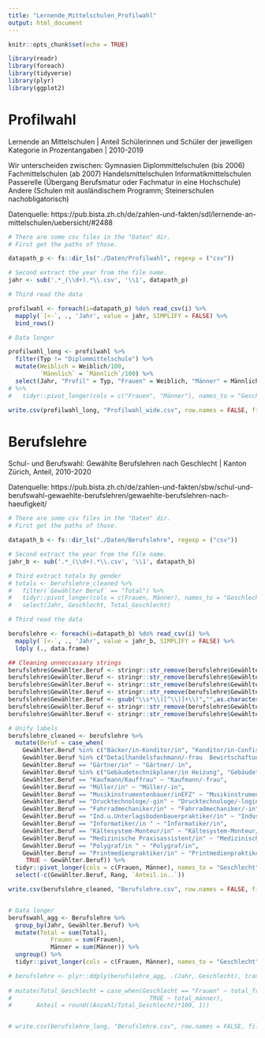 ```yaml
---
title: "Lernende_Mittelschulen_Profilwahl"
output: html_document
---
```


```r
knitr::opts_chunk$set(echo = TRUE)

library(readr)
library(foreach)
library(tidyverse)
library(plyr)
library(ggplot2)

```

# Profilwahl


Lernende an Mittelschulen | Anteil Schülerinnen und Schüler der jeweiligen Kategorie in Prozentangaben | 2010-2019

Wir unterscheiden zwischen:
    Gymnasien
    Diplommittelschulen (bis 2006)
    Fachmittelschulen (ab 2007)
    Handelsmittelschulen
    Informatikmittelschulen
    Passerelle (Übergang Berufsmatur oder Fachmatur in eine Hochschule)
    Andere (Schulen mit ausländischem Programm; Steinerschulen nachobligatorisch)
    
Datenquelle: https://pub.bista.zh.ch/de/zahlen-und-fakten/sdl/lernende-an-mittelschulen/uebersicht/#2488

```r

# There are some csv files in the "Daten" dir.
# First get the paths of those.

datapath_p <- fs::dir_ls("./Daten/Profilwahl", regexp = ("csv"))

# Second extract the year from the file name.
jahr <- sub('.*_(\\d+).*\\.csv', '\\1', datapath_p)

# Third read the data  

profilwahl <- foreach(i=datapath_p) %do% read_csv(i) %>% 
  mapply(`[<-`, ., 'Jahr', value = jahr, SIMPLIFY = FALSE) %>% 
  bind_rows()

# Data longer

profilwahl_long <- profilwahl %>%
  filter(Typ != "Diplommittelschule") %>%
  mutate(Weiblich = Weiblich/100,
         `Männlich` = `Männlich`/100) %>% 
  select(Jahr, "Profil" = Typ, "Frauen" = Weiblich, "Männer" = Männlich)
# %>%
#   tidyr::pivot_longer(cols = c("Frauen", "Männer"), names_to = "Geschlecht", values_to = "Anteil")

write.csv(profilwahl_long, "Profilwahl_wide.csv", row.names = FALSE, fileEncoding = "UTF-8")
```

# Berufslehre

Schul- und Berufswahl: Gewählte Berufslehren nach Geschlecht | Kanton Zürich, Anteil,  2010-2020

Datenquelle: https://pub.bista.zh.ch/de/zahlen-und-fakten/sbw/schul-und-berufswahl-gewaehlte-berufslehren/gewaehlte-berufslehren-nach-haeufigkeit/


```r

# There are some csv files in the "Daten" dir.
# First get the paths of those.

datapath_b <- fs::dir_ls("./Daten/Berufslehre", regexp = ("csv"))

# Second extract the year from the file name.
jahr_b <- sub('.*_(\\d+).*\\.csv', '\\1', datapath_b)

# Third extract totals by gender
# totals <- berufslehre_cleaned %>% 
#   filter(`Gewählter Beruf` == "Total") %>% 
#   tidyr::pivot_longer(cols = c(Frauen, Männer), names_to = "Geschlecht", values_to = "Total_Geschlecht") %>% 
#   select(Jahr, Geschlecht, Total_Geschlecht)

# Third read the data  

berufslehre <- foreach(i=datapath_b) %do% read_csv(i) %>% 
  mapply(`[<-`, ., 'Jahr', value = jahr_b, SIMPLIFY = FALSE) %>%
  ldply (., data.frame)

```

```r

## Cleaning unneccassary strings
berufslehre$Gewählter.Beruf <- stringr::str_remove(berufslehre$Gewählter.Beruf, " Erweiterte Grundbildung")
berufslehre$Gewählter.Beruf <- stringr::str_remove(berufslehre$Gewählter.Beruf, " Erw. Grundbildung")
berufslehre$Gewählter.Beruf <- stringr::str_remove(berufslehre$Gewählter.Beruf, " Basis-Grundbildung")
berufslehre$Gewählter.Beruf <- stringr::str_remove(berufslehre$Gewählter.Beruf, " Basisbildung")
berufslehre$Gewählter.Beruf <- gsub("\\s*\\([^\\)]+\\)","",as.character(berufslehre$Gewählter.Beruf))
berufslehre$Gewählter.Beruf <- stringr::str_remove(berufslehre$Gewählter.Beruf, " EFZ")
berufslehre$Gewählter.Beruf <- stringr::str_remove(berufslehre$Gewählter.Beruf, " EBA")

# Unify labels
berufslehre_cleaned <- berufslehre %>%
  mutate(Beruf = case_when(
    Gewählter.Beruf %in% c("Bäcker/in-Konditor/in", "Konditor/in-Confiseur/in", "Bäcker-Konditor-Confiseur/-in") ~ "Bäcker/in-Konditor/in-Confiseur/in",
    Gewählter.Beruf %in% c("Detailhandelsfachmann/-frau  Bewirtschaftung" , "Detailhandelsfachmann/-frau Beratung") ~ "Detailhandelsfachmann/-frau",
    Gewählter.Beruf == "Gärtner/in" ~ "Gärtner/-in",
    Gewählter.Beruf %in% c("Gebäudetechnikplaner/in Heizung", "Gebäudetechnikplaner/in Lüftung", "Gebäudetechnikplaner/in Sanitär") ~ "Gebäudetechnikplaner/in",
    Gewählter.Beruf == "Kaufmann/Kauffrau" ~ "Kaufmann/-frau",
    Gewählter.Beruf == "Müller/in" ~ "Müller/-in",
    Gewählter.Beruf == "Musikinstrumentenbauer/inEFZ" ~ "Musikinstrumentenbauer/in",
    Gewählter.Beruf == "Drucktechnologe/-gin" ~ "Drucktechnologe/-login",
    Gewählter.Beruf == "Fahrradmechaniker/in" ~ "Fahrradmechaniker/-in",
    Gewählter.Beruf == "Ind.u.Unterlagsbodenbauerpraktiker/in" ~ "Industrie- und Unterlagsbodenbauer/in",
    Gewählter.Beruf == "Informatiker/in " ~ "Informatiker/in",
    Gewählter.Beruf == "Kältesystem-Monteur/in" ~ "Kältesystem-Monteur/-in",
    Gewählter.Beruf == "Medizinische Praxisassistent/in" ~ "Medizinische/r Praxisassistent/in",
    Gewählter.Beruf == "Polygraf/in " ~ "Polygraf/in",
    Gewählter.Beruf == "Printmedienpraktiker/in" ~ "Printmedienpraktiker/-in",
     TRUE ~ Gewählter.Beruf)) %>%
  tidyr::pivot_longer(cols = c(Frauen, Männer), names_to = "Geschlecht", values_to = "Anzahl") %>%
  select(-c(Gewählter.Beruf, Rang, `Anteil.in..`))

write.csv(berufslehre_cleaned, "Berufslehre.csv", row.names = FALSE, fileEncoding = "UTF-8")


# Data longer
berufswahl_agg <- Berufslehre %>%
  group_by(Jahr, Gewählter.Beruf) %>%
  mutate(Total = sum(Total),
            Frauen = sum(Frauen),
            Männer = sum(Männer)) %>%
  ungroup() %>%
  tidyr::pivot_longer(cols = c(Frauen, Männer), names_to = "Geschlecht", values_to = "Anzahl")

# berufslehre <- plyr::ddply(berufslehre_agg, .(Jahr, Geschlecht), transform, percent = round(Anzahl/sum(Anzahl) * 100))
  
# mutate(Total_Geschlecht = case_when(Geschlecht == "Frauen" ~ total_frauen,
#                                       TRUE ~ total_männer),
#       Anteil = round((Anzahl/Total_Geschlecht)*100, 1))


# write.csv(berufslehre_long, "Berufslehre.csv", row.names = FALSE, fileEncoding = "UTF-8")
```


